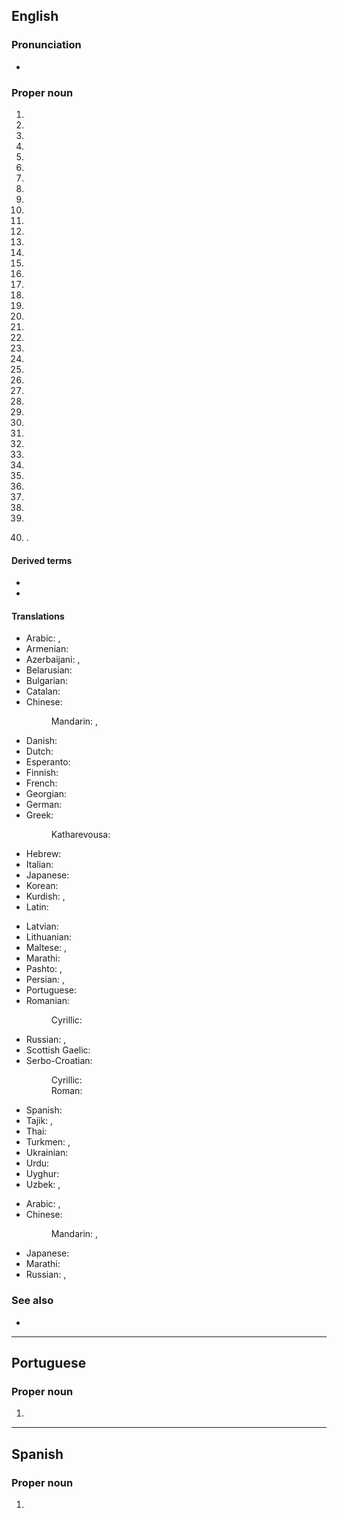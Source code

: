 {{also|George Town}}
{{slim-wikipedia|Georgetown (disambiguation)}}
==English==
{{wikipedia}}

===Pronunciation===
* {{homophones|en|George Town}}

===Proper noun===
{{en-proper noun}}

# {{place|en|capital city|c/Guyana|;|named for {{w|George III of the United Kingdom}}}}
# {{place|en|city|s/Texas|;|the county seat|of|county/Williamson County|;|named for landowner {{w|George Washington Glasscock}}}}
# {{place|en|community|p/Ontario|;|named for Canadian businessman {{w|George Kennedy (businessman)|George Kennedy}}}}
# {{place|en|city|s/Kentucky|;|the county seat|of|county/Scott County|;|named for {{w|George Washington}}}}
# {{place|en|a=A historic|neighborhood|of|city/Washington, D.C.|;|named for {{w|George II of Great Britain}}}}
# {{place|en|city|s/South Carolina|;|the county seat|of|county/Georgetown County|;|named for George III}}
# {{place|en|town|s/Massachusetts}}
# {{place|en|town|s/Delaware|;|the county seat|of|county/Sussex County|;|named for Delaware statesman George Mitchell}}
# {{place|en|village|s/Ohio|;|the county seat|of|county/Brown County|;|named for the city in Kentucky}}
# {{place|en|city|s/Illinois|;|perhaps named for landowner George Beckwith, or George Haworth, son of James Haworth, who platted the city}}
# {{place|en|town|s/Indiana|;|named for George Waltz, who platted the town}}
# {{place|en|city|s/Georgia|c/US|;|the county seat|of|county/Quitman County|named for the neighborhood of Washington, D.C.}}
# {{place|en|suburb|of|city/Newcastle|state/New South Wales|;|named for landowner George Moate}}
# {{place|en|CDP|county/Luzerne County|s/Pennsylvania}}
# {{place|en|town|island/Saint Vincent}}
# {{place|en|a=A territorial charter|municipality|s/Colorado|;|the county seat|of|county/Clear Creek County|;|named for founder George Griffith}}
# {{place|en|town|s/Maine}}
# {{place|en|CDP|county/Lancaster County|s/Pennsylvania}}
# {{place|en|town|county/Polk County|s/Wisconsin}}
# {{place|en|town|s/New York}}
# {{place|en|CDP|s/California|;|named for British politician {{w|George Phipps, 2nd Marquess of Normanby}}}}
# {{place|en|town|p/Prince Edward Island|;|named for George III}}
# {{place|en|city|s/Idaho|;|named for {{w|George Q. Cannon}}, an early high-ranking Mormon}}
# {{place|en|capital|island/Ascension Island|;|named for George III}}
# {{place|en|village|s/Louisiana}}
# {{place|en|town|s/Mississippi}}
# {{place|en|village|p/Newfoundland and Labrador}}
# {{place|en|town|s/Queensland|;|named for early gold commissioner Howard St George}}
# {{place|en|borough|county/Beaver County|s/Pennsylvania}}
# {{place|en|town|county/Price County|s/Wisconsin}}
# {{place|en|city|s/Minnesota}}
# {{place|en|town|s/Arkansas}}
# {{place|en|town|s/South Australia}}
# {{place|en|a=An unincorporated|community|county/Berkeley County|s/West Virginia}}
# {{place|en|a=An unincorporated|community|county/Lewis County|s/West Virginia}}
# {{place|en|a=An unincorporated|community|county/Marshall County|s/West Virginia}}
# {{place|en|a=An unincorporated|community|county/Monongalia County|s/West Virginia|;|named for early settler George Pratt}}
# {{place|en|village|s/Alaska|;|named for traders George Hoffman, George Fredericks, and George Morgan}}
# {{place|en|a=A ghost|town|p/Alberta}}
# {{lb|en|informal}} {{w|Georgetown University}}.

====Derived terms====
* {{l|en|Georgetown County}}
* {{l|en|Georgetowner}}

====Translations====
{{trans-top|capital of Guyana}}
* Arabic: {{t|ar|جُورْجْتَاوْن|m|tr=jurjtawn}}, {{t|ar|جُورْج تَاوْن|m|tr=jurj tawn}}
* Armenian: {{t|hy|Ջորջտաուն}}
* Azerbaijani: {{t|az|Corctaun}}, {{t|az|Ҹорҹтаун}}
* Belarusian: {{t|be|Джорджтаўн}}
* Bulgarian: {{t|bg|Джорджтаун}}
* Catalan: {{t|ca|Georgetown}}
* Chinese:
*: Mandarin: {{t+|cmn|喬治敦}}, {{t+|cmn|乔治敦|tr=Qiáozhìdūn}}
* Danish: {{t|da|Georgetown}}
* Dutch: {{t|nl|Georgetown}}
* Esperanto: {{t|eo|Ĝorĝtaŭno}}
* Finnish: {{t|fi|Georgetown}}
* French: {{t+|fr|Georgetown}}
* Georgian: {{t|ka|ჯორჯტაუნი}}
* German: {{t+|de|Georgetown}}
* Greek: {{t|el|Τζόρτζταουν}}
*: Katharevousa: {{t|el|Τζώρτζταουν}}
* Hebrew: {{t|he|ג'ורג' טאון}}
* Italian: {{t|it|Georgetown}}
* Japanese: {{t|ja|ジョージタウン|tr=Jōjitaun}}
* Korean: {{t+|ko|^조지타운}}
* Kurdish: {{t+|ku|جۆرج تاون}}, {{t+|ku|Corctawn}}
* Latin: {{t|la|Georgiopolis}}
{{trans-mid}}
* Latvian: {{t|lv|Džordžtauna}}
* Lithuanian: {{t|lt|Džordžtaunas}}
* Maltese: {{t|mt|Ġorġtawn}}, {{t|mt|Belt ta' Ġorġ}}
* Marathi: {{t|mr|जॉर्जटाउन|n}}
* Pashto: {{t|ps|جورج ټون|tr=jorj ṭaun}}, {{t|ps|جورج ټاون|tr=jorj ṭāūn}}
* Persian: {{t|fa|جورج تاون|tr=jorj tâun}}, {{t|fa|جورج تائون|tr=jorj tâ'un}}
* Portuguese: {{t+|pt|Georgetown}}
* Romanian: {{t+|ro|Georgetown}}
*: Cyrillic: {{t|ro|Ӂеорӂетаун}}
* Russian: {{t+|ru|Джо́рджтаун|m}}, {{t+|ru|Джорджта́ун|m}}
* Scottish Gaelic: {{t|gd|Baile Dheòrsa}}
* Serbo-Croatian:
*: Cyrillic: {{t|sh|Џорџтаун|m}}
*: Roman: {{t|sh|Džordžtaun|m}}
* Spanish: {{t+|es|Georgetown}}
* Tajik: {{t|tg|Ҷорҷтаун}}, {{t|tg|جارجتون}}
* Thai: {{t|th|จอร์จทาวน์|tr=jòttaao}}
* Turkmen: {{t|tk|Джорджтаун}}, {{t|tk|Jorjtaun}}
* Ukrainian: {{t|uk|Джорджтаун}}
* Urdu: {{t|ur|جارج ٹاؤن|tr=jārj ṭā'un}}
* Uyghur: {{t|ug|جورجتاۋن|tr=Jorjtawn}}
* Uzbek: {{t|uz|Джорджтаун}}, {{t|uz|Djordjtaun}}
{{trans-bottom}}

{{trans-top|district of Washington, DC}}
* Arabic: {{t|ar|جُورْجْتَاوْن|m|tr=jurjtawn}}, {{t|ar|جُورْج تَاوْن|m|tr=jurj tawn}}
* Chinese:
*: Mandarin: {{t+|cmn|喬治敦}}, {{t+|cmn|乔治敦|tr=Qiáozhìdūn}}
{{trans-mid}}
* Japanese: {{t|ja|ジョージタウン|tr=Jōjitaun}}
* Marathi: {{t|mr|जॉर्जटाउन}}
* Russian: {{t+|ru|Джо́рджтаун|m}}, {{t+|ru|Джорджта́ун|m}}
{{trans-bottom}}

===See also===
* {{projectlink|wikipedia}}

{{cln|en|eponyms}}
{{c|en|Universities}}

----

==Portuguese==

===Proper noun===
{{pt-proper noun|f}}

# {{place|pt|capital city|c/Guyana|t1=Georgetown}}

----

==Spanish==
{{wikipedia|lang=es}}

===Proper noun===
{{es-proper noun}}

# {{l|en|Georgetown}} {{gloss|capital of Guyana}}